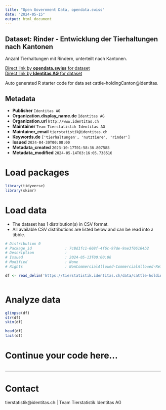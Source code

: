 ```yaml
---
title: "Open Government Data, opendata.swiss"
date: "2024-05-15"
output: html_document
---
```


## Dataset: Rinder - Entwicklung der Tierhaltungen nach Kantonen

Anzahl Tierhaltungen mit Rindern, unterteilt nach Kantonen. 

[Direct link by **opendata.swiss** for dataset](https://opendata.swiss/de/dataset/rinder-entwicklung-der-tierhaltungen-nach-kantonen)<br>
[Direct link by **Identitas AG** for dataset](https://tierstatistik.identitas.ch/)

Auto generated R starter code for data set cattle-holdingCanton@identitas.

## Metadata

- **Publisher** `Identitas AG`
- **Organization.display_name.de** `Identitas AG`
- **Organization.url** `http://www.identitas.ch`
- **Maintainer** `Team Tierstatistik Identitas AG`
- **Maintainer_email** `tierstatistik@identitas.ch`
- **Keywords.de** `['tierhaltungen', 'nutztiere', 'rinder']`
- **Issued** `2024-04-30T00:00:00`
- **Metadata_created** `2023-10-17T01:58:36.807588`
- **Metadata_modified** `2024-05-14T03:16:05.738516`


# Load packages

```r

library(tidyverse)
library(skimr)

```

# Load data

-   The dataset has 1 distribution(s) in CSV format.
-   All available CSV distributions are listed below and can be read into a tibble.

```r

# Distribution 0
# Package_id               : 7c8d1fc1-608f-4f6c-97de-9ae3f06164b2
# Description              : 
# Issued                   : 2024-05-13T00:00:00
# Modified                 : None
# Rights                   : NonCommercialAllowed-CommercialAllowed-ReferenceRequired

df <- read_delim('https://tierstatistik.identitas.ch/data/cattle-holdingCanton.csv')



```

# Analyze data

```r

glimpse(df)
str(df)
skim(df)

head(df)
tail(df)

```

# Continue your code here...

```r

```

------------------------------------------------------------------------

# Contact

tierstatistik@identitas.ch | Team Tierstatistik Identitas AG
